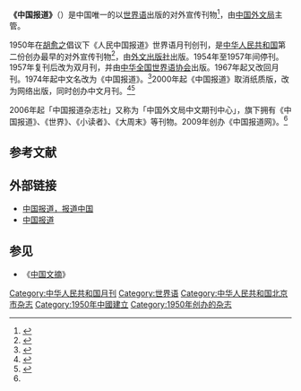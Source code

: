 {{Infobox Journal
| title        = 中国报道
| cover        = 
| former_name  = 人民中国报道
| discipline   = 对外宣传
| language     = [[世界语|世界语]]、[[简体中文|简体中文]]
| abbreviation = 
| publisher    = 中国报道杂志社
| country      = 中国
| frequency    = 月刊
| history      = 1950年至今{{eo}}<br>2000年至今{{zh}}
| openaccess   =
| website      = http://www.crtv.org.cn/
| ISSN         = 0032-4361
| ISSN2        = 1009-9344
}}

'''《中国报道》'''（{{lang-eo|El Popola Ĉinio}}）是中国唯一的以[[世界语|世界语]]出版的对外宣传刊物<ref>{{cite web|url=http://www.people.com.cn/GB/paper39/594/65783.html|title=《中国报道》庆祝创刊50周年|work=人民日报|date=2000-05-16|accessdate=2012-01-02|archive-date=2016-03-04|archive-url=https://web.archive.org/web/20160304072616/http://www.people.com.cn/GB/paper39/594/65783.html|dead-url=no}}</ref>，由[[中国外文局|中国外文局]]主管。

1950年在[[胡愈之|胡愈之]]倡议下《人民中国报道》世界语月刊创刊，是[[中华人民共和国|中华人民共和国]]第二份创办最早的对外宣传刊物<ref>{{cite web|url=http://www.china.com.cn/book/zhuanti/dwzb/txt/2010-04/20/content_19865241.htm|title=中国报道社：世界语专业人才的摇篮|work=中国网|date=2010-04-20|accessdate=2012-01-02|archive-date=2016-03-05|archive-url=https://web.archive.org/web/20160305031459/http://www.china.com.cn/book/zhuanti/dwzb/txt/2010-04/20/content_19865241.htm|dead-url=no}}</ref>，由[[外文出版社|外文出版社]]出版。1954年至1957年间停刊。1957年复刊后改为双月刊，并由[[中华全国世界语协会|中华全国世界语协会]]出版。1967年起又改回月刊。1974年起中文名改为《中国报道》。<ref>{{cite book|title=《中国大百科全书·新闻出版卷》|publisher=中国大百科全书出版社}}</ref>2000年起《中国报道》取消纸质版，改为网络出版，同时创办中文月刊。<ref>{{cite web|url=http://www.china.com.cn/photo/zhuanti/guangyin/2008-11/19/content_16788860_9.htm|title=改革开放让《中国报道》扬名世界|work=中国网|date=2008-11-19|accessdate=2012-01-02|archive-date=2015-09-24|archive-url=https://web.archive.org/web/20150924004025/http://www.china.com.cn/photo/zhuanti/guangyin/2008-11/19/content_16788860_9.htm|dead-url=no}}</ref><ref name="cr">{{cite web|url=http://www.crtv.org.cn|title=中国报道网|work=中国报道|access-date=2014-03-24|archive-url=https://web.archive.org/web/20140324073456/http://www.crtv.org.cn/|archive-date=2014-03-24|dead-url=yes}}</ref>

2006年起「中国报道杂志社」又称为「中国外文局中文期刊中心」，旗下拥有《中国报道》、《世界》、《小读者》、《大周末》等刊物。2009年创办《中国报道网》。<ref name="cr" />

== 参考文献 ==
{{Reflist}}

== 外部链接 ==
* [https://web.archive.org/web/20140324073456/http://www.crtv.org.cn/ 中国报道，报道中国]{{zh-cn}}
* [http://www.espero.com.cn/ 中国报道]{{Wayback|url=http://www.espero.com.cn/ |date=20110427061018 }}{{eo}}

== 参见 ==
{{Portal box|中华人民共和国}}
* 《[[中国文摘|中国文摘]]》

[[Category:中华人民共和国月刊|Category:中华人民共和国月刊]]
[[Category:世界语|Category:世界语]]
[[Category:中华人民共和国北京市杂志|Category:中华人民共和国北京市杂志]]
[[Category:1950年中國建立|Category:1950年中國建立]]
[[Category:1950年创办的杂志|Category:1950年创办的杂志]]